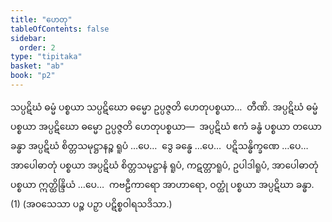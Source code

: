 ```yaml
---
title: "ဟေတု"
tableOfContents: false
sidebar:
  order: 2
type: "tipitaka"
basket: "ab"
book: "p2"
---
```



<DynamicBreadcrumb />

<Division number="65" book="p2" e="ch" v="38" p="27">

<Paragraph number="688" book="p2">
သပ္ပဋိဃံ ဓမ္မံ ပစ္စယာ သပ္ပဋိဃော ဓမ္မော ဥပ္ပဇ္ဇတိ ဟေတုပစ္စယာ…  တီဏိ.
</Paragraph>

<Paragraph number="689" book="p2">
အပ္ပဋိဃံ ဓမ္မံ ပစ္စယာ အပ္ပဋိဃော ဓမ္မော ဥပ္ပဇ္ဇတိ ဟေတုပစ္စယာ—  အပ္ပဋိဃံ ဧကံ ခန္ဓံ ပစ္စယာ တယော ခန္ဓာ အပ္ပဋိဃံ စိတ္တသမုဋ္ဌာနဉ္စ ရူပံ …ပေ…  ဒွေ ခန္ဓေ …ပေ…  ပဋိသန္ဓိက္ခဏေ …ပေ…  အာပေါဓာတုံ ပစ္စယာ အပ္ပဋိဃံ စိတ္တသမုဋ္ဌာနံ ရူပံ, ကဋတ္တာရူပံ, ဥပါဒါရူပံ, အာပေါဓာတုံ ပစ္စယာ ဣတ္ထိန္ဒြိယံ …ပေ…  ကဗဠီကာရော အာဟာရော, ဝတ္ထုံ ပစ္စယာ အပ္ပဋိဃာ ခန္ဓာ. (1)

</Paragraph>
</Division>

<Paragraph number="690" type="center" book="p2">
(အဝသေသာ ပဉ္စ ပဉှာ ပဋိစ္စဝါရသဒိသာ.)
</Paragraph>